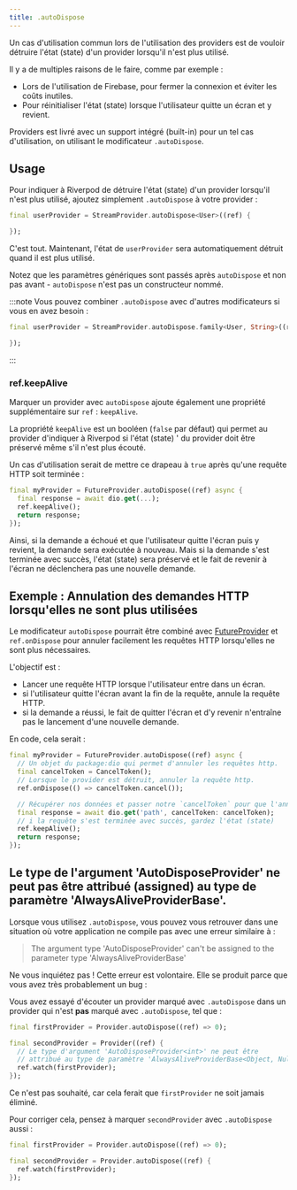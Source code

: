 ```yaml
---
title: .autoDispose
---
```



Un cas d'utilisation commun lors de l'utilisation des providers est de vouloir détruire 
l'état (state) d'un provider lorsqu'il n'est plus utilisé.

Il y a de multiples raisons de le faire, comme par exemple :

- Lors de l'utilisation de Firebase, pour fermer la connexion et éviter les coûts inutiles.
- Pour réinitialiser l'état (state) lorsque l'utilisateur quitte un écran et y revient.

Providers est livré avec un support intégré (built-in) pour un tel cas d'utilisation, 
on utilisant le modificateur `.autoDispose`.

## Usage

Pour indiquer à Riverpod de détruire l'état (state) d'un provider 
lorsqu'il n'est plus utilisé, ajoutez simplement `.autoDispose` à votre provider :

```dart
final userProvider = StreamProvider.autoDispose<User>((ref) {

});
```

C'est tout. Maintenant, l'état de `userProvider` 
sera automatiquement détruit quand il est plus utilisé.

Notez que les paramètres génériques sont passés après `autoDispose` et non pas avant - 
`autoDispose` n'est pas un constructeur nommé.

:::note
Vous pouvez combiner `.autoDispose` avec d'autres modificateurs si vous en avez besoin :

```dart
final userProvider = StreamProvider.autoDispose.family<User, String>((ref, id) {

});
```

:::

### ref.keepAlive

Marquer un provider avec `autoDispose` ajoute également une 
propriété supplémentaire sur `ref` : `keepAlive`.

La propriété `keepAlive` est un booléen (`false` par défaut) qui permet au provider d'indiquer à Riverpod si l'état (state) '
du provider doit être préservé même s'il n'est plus écouté.

Un cas d'utilisation serait de mettre ce drapeau à `true` après qu'une requête HTTP soit terminée :

```dart
final myProvider = FutureProvider.autoDispose((ref) async {
  final response = await dio.get(...);
  ref.keepAlive();
  return response;
});
```

Ainsi, si la demande a échoué et que l'utilisateur quitte l'écran puis 
y revient, la demande sera exécutée à nouveau.
Mais si la demande s'est terminée avec succès, l'état (state) sera préservé et le fait de revenir 
à l'écran ne déclenchera pas une nouvelle demande.

## Exemple : Annulation des demandes HTTP lorsqu'elles ne sont plus utilisées

Le modificateur `autoDispose` pourrait être combiné avec [FutureProvider] et `ref.onDispose` pour annuler 
facilement les requêtes HTTP lorsqu'elles ne sont plus nécessaires.

L'objectif est :

- Lancer une requête HTTP lorsque l'utilisateur entre dans un écran.
- si l'utilisateur quitte l'écran avant la fin de la requête, annule la requête HTTP.
- si la demande a réussi, le fait de quitter l'écran et d'y revenir n'entraîne pas le lancement d'une nouvelle demande.

En code, cela serait :

```dart
final myProvider = FutureProvider.autoDispose((ref) async {
  // Un objet du package:dio qui permet d'annuler les requêtes http.
  final cancelToken = CancelToken();
  // Lorsque le provider est détruit, annuler la requête http.
  ref.onDispose(() => cancelToken.cancel());

  // Récupérer nos données et passer notre `cancelToken` pour que l'annulation fonctionne.
  final response = await dio.get('path', cancelToken: cancelToken);
  // i la requête s'est terminée avec succès, gardez l'état (state)
  ref.keepAlive();
  return response;
});
```

## Le type de l'argument 'AutoDisposeProvider' ne peut pas être attribué (assigned) au type de paramètre 'AlwaysAliveProviderBase'.

Lorsque vous utilisez `.autoDispose`, vous pouvez vous retrouver 
dans une situation où votre application ne compile pas avec une erreur similaire à :

> The argument type 'AutoDisposeProvider' can't be assigned to the parameter
> type 'AlwaysAliveProviderBase'

Ne vous inquiétez pas ! Cette erreur est volontaire. Elle se produit 
parce que vous avez très probablement un bug :

Vous avez essayé d'écouter un provider marqué avec `.autoDispose` dans un provider 
qui n'est **pas** marqué avec `.autoDispose`, tel que :

```dart
final firstProvider = Provider.autoDispose((ref) => 0);

final secondProvider = Provider((ref) {
  // Le type d'argument 'AutoDisposeProvider<int>' ne peut être 
  // attribué au type de paramètre 'AlwaysAliveProviderBase<Object, Null>'.
  ref.watch(firstProvider);
});
```

Ce n'est pas souhaité, car cela ferait que `firstProvider` ne soit jamais éliminé.

Pour corriger cela, pensez à marquer `secondProvider` avec `.autoDispose` aussi :

```dart
final firstProvider = Provider.autoDispose((ref) => 0);

final secondProvider = Provider.autoDispose((ref) {
  ref.watch(firstProvider);
});
```

[provider]: https://pub.dev/documentation/riverpod/latest/riverpod/Provider-class.html
[futureprovider]: https://pub.dev/documentation/riverpod/latest/riverpod/FutureProvider-class.html